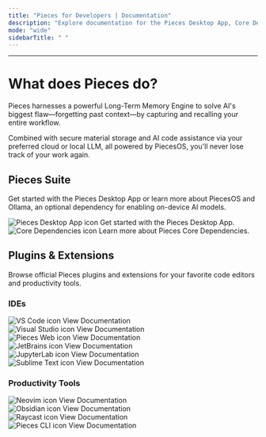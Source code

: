 ```yaml
---
title: "Pieces for Developers | Documentation"
description: "Explore documentation for the Pieces Desktop App, Core Dependencies, all plugins & extensions, and more."
mode: "wide"
sidebarTitle: " "
---
```


---

# What does Pieces do?

Pieces harnesses a powerful Long-Term Memory Engine to solve AI's biggest flaw—forgetting past context—by capturing and recalling your entire workflow.

Combined with secure material storage and AI code assistance via your preferred cloud or local LLM, all powered by PiecesOS, you'll never lose track of your work again.

## Pieces Suite

Get started with the Pieces Desktop App or learn more about PiecesOS and Ollama, an optional dependency for enabling on-device AI models.

<CardGroup cols={2}>
  <Card title="Pieces Desktop App" href="/desktop/desktop-index">
    <div style={{ display: "flex", alignItems: "center", justifyContent: "space-between", width: "100%" }}>
      <div style={{ display: "flex", alignItems: "center", gap: "0.5rem" }}>
        <img src="/public/icons/pieces_filled.svg" width={40} height={40} noZoom={true} alt="Pieces Desktop App icon" />
        <span>Get started with the Pieces Desktop App.</span>
      </div>
      <Icon icon="arrow-up-right" size={20} />
    </div>
  </Card>

  <Card title="Core Dependencies" href="/core-dependencies/core-dependencies-overview">
    <div style={{ display: "flex", alignItems: "center", justifyContent: "space-between", width: "100%" }}>
      <div style={{ display: "flex", alignItems: "center", gap: "0.5rem" }}>
        <img src="/public/icons/pieces_os_light.svg" width={40} height={40} noZoom={true} alt="Core Dependencies icon" />
        <span>Learn more about Pieces Core Dependencies.</span>
      </div>
      <Icon icon="arrow-up-right" size={20} />
    </div>
  </Card>
</CardGroup>

## Plugins & Extensions

Browse official Pieces plugins and extensions for your favorite code editors and productivity tools. 

### IDEs

<CardGroup cols={2}>
  <Card title="VS Code Extension" href="/extensions-plugins/visual-studio-code/vsc-overview">
    <div style={{ display: "flex", alignItems: "center", justifyContent: "space-between", width: "100%" }}>
      <div style={{ display: "flex", alignItems: "center", gap: "0.5rem" }}>
        <img src="/public/icons/vs_code.png" width={40} height={40} noZoom={true} alt="VS Code icon" />
        <span>View Documentation</span>
      </div>
      <Icon icon="arrow-up-right" size={20} />
    </div>
  </Card>

  <Card title="Visual Studio Extension" href="/extensions-plugins/visual-studio/vstudio-overview">
    <div style={{ display: "flex", alignItems: "center", justifyContent: "space-between", width: "100%" }}>
      <div style={{ display: "flex", alignItems: "center", gap: "0.5rem" }}>
        <img src="/public/icons/visual_studio.png" width={40} height={40} noZoom={true} alt="Visual Studio icon" />
        <span>View Documentation</span>
      </div>
      <Icon icon="arrow-up-right" size={20} />
    </div>
  </Card>
</CardGroup>

<CardGroup cols={2}>
  <Card title="Pieces Web Extension" href="/web-extension/web-extension-overview">
    <div style={{ display: "flex", alignItems: "center", justifyContent: "space-between", width: "100%" }}>
      <div style={{ display: "flex", alignItems: "center", gap: "0.5rem" }}>
        <img src="/public/icons/chromium.png" width={40} height={40} noZoom={true} alt="Pieces Web icon" />
        <span>View Documentation</span>
      </div>
      <Icon icon="arrow-up-right" size={20} />
    </div>
  </Card>

  <Card title="JetBrains Plugin" href="/extensions-plugins/jetbrains/jb-overview">
    <div style={{ display: "flex", alignItems: "center", justifyContent: "space-between", width: "100%" }}>
      <div style={{ display: "flex", alignItems: "center", gap: "0.5rem" }}>
        <img src="/public/icons/jetbrains.png" width={40} height={40} noZoom={true} alt="JetBrains icon" />
        <span>View Documentation</span>
      </div>
      <Icon icon="arrow-up-right" size={20} />
    </div>
  </Card>
</CardGroup>

<CardGroup cols={2}>
  <Card title="JupyterLab Extension" href="/extensions-plugins/jupyterlab">
    <div style={{ display: "flex", alignItems: "center", justifyContent: "space-between", width: "100%" }}>
      <div style={{ display: "flex", alignItems: "center", gap: "0.5rem" }}>
        <img src="/public/icons/new_jupyter.png" width={40} height={40} noZoom={true} alt="JupyterLab icon" />
        <span>View Documentation</span>
      </div>
      <Icon icon="arrow-up-right" size={20} />
    </div>
  </Card>

  <Card title="Sublime Text Plugin" href="/extensions-plugins/sublime/sublime-overview">
    <div style={{ display: "flex", alignItems: "center", justifyContent: "space-between", width: "100%" }}>
      <div style={{ display: "flex", alignItems: "center", gap: "0.5rem" }}>
        <img src="/public/icons/sublime.png" width={40} height={40} noZoom={true} alt="Sublime Text icon" />
        <span>View Documentation</span>
      </div>
      <Icon icon="arrow-up-right" size={20} />
    </div>
  </Card>
</CardGroup>

### Productivity Tools

<CardGroup cols={2}>
  <Card title="Neovim Plugin" href="/extensions-plugins/neovim-plugin">
    <div style={{ display: "flex", alignItems: "center", justifyContent: "space-between", width: "100%" }}>
      <div style={{ display: "flex", alignItems: "center", gap: "0.5rem" }}>
        <img src="/public/icons/new_neovim.svg.png" width={40} height={40} noZoom={true} alt="Neovim icon" />
        <span>View Documentation</span>
      </div>
      <Icon icon="arrow-up-right" size={20} />
    </div>
  </Card>

  <Card title="Obsidian Plugin" href="/obsidian/obsidian-overview">
    <div style={{ display: "flex", alignItems: "center", justifyContent: "space-between", width: "100%" }}>
      <div style={{ display: "flex", alignItems: "center", gap: "0.5rem" }}>
        <img src="/public/icons/obsidian.png" width={40} height={40} noZoom={true} alt="Obsidian icon" />
        <span>View Documentation</span>
      </div>
      <Icon icon="arrow-up-right" size={20} />
    </div>
  </Card>
</CardGroup>

<CardGroup cols={2}>
  <Card title="Raycast Plugin" href="/raycast">
    <div style={{ display: "flex", alignItems: "center", justifyContent: "space-between", width: "100%" }}>
      <div style={{ display: "flex", alignItems: "center", gap: "0.5rem" }}>
        <img src="/public/icons/new_raycast.png" width={40} height={40} noZoom={true} alt="Raycast icon" />
        <span>View Documentation</span>
      </div>
      <Icon icon="arrow-up-right" size={20} />
    </div>
  </Card>

  <Card title="Pieces CLI" href="/cli/cli-overview">
    <div style={{ display: "flex", alignItems: "center", justifyContent: "space-between", width: "100%" }}>
      <div style={{ display: "flex", alignItems: "center", gap: "0.5rem" }}>
        <img src="/public/icons/new_cli.png" width={40} height={40} noZoom={true} alt="Pieces CLI icon" />
        <span>View Documentation</span>
      </div>
      <Icon icon="arrow-up-right" size={20} />
    </div>
  </Card>
</CardGroup>
